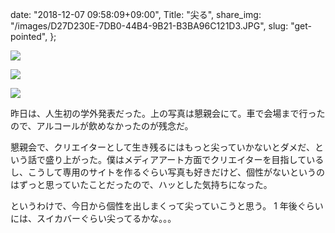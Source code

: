   date: "2018-12-07 09:58:09+09:00",
  Title: "尖る",
  share_img: "/images/D27D230E-7DB0-44B4-9B21-B3BA96C121D3.JPG",
  slug: "get-pointed",
};

![](/images/D27D230E-7DB0-44B4-9B21-B3BA96C121D3.JPG)

![](/images/D79994F7-A441-45F6-9B9F-4BB07EFDF77D.JPG)

![](/images/E16B1A92-625B-4E39-A34E-C0E3A8A5C102.JPG)

昨日は、人生初の学外発表だった。上の写真は懇親会にて。車で会場まで行ったので、アルコールが飲めなかったのが残念だ。

懇親会で、クリエイターとして生き残るにはもっと尖っていかないとダメだ、という話で盛り上がった。僕はメディアアート方面でクリエイターを目指しているし、こうして専用のサイトを作るぐらい写真も好きだけど、個性がないというのはずっと思っていたことだったので、ハッとした気持ちになった。

というわけで、今日から個性を出しまくって尖っていこうと思う。
1 年後ぐらいには、スイカバーぐらい尖ってるかな。。。
